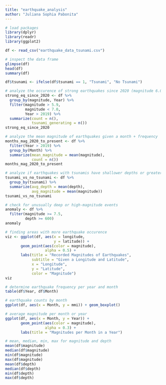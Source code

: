 ```yaml
---
title: "earthquake_analysis"
author: "Juliana Sophia Pabonita"
---
```


```r

# load packages
library(dplyr)
library(readr)
library(ggplot2)
```

```r
df <- read_csv("earthquake_data_tsunami.csv")
```


```r
# inspect the data frame
glimpse(df)
head(df) 
summary(df)
```

```r

df$tsunami <- ifelse(df$tsunami == 1, "Tsunami", "No Tsunami")

# analyze the occurence of strong earthquakes since 2020 (magnitude 6.0-6.9)
strong_eq_since_2020 <- df %>%
  group_by(magnitude, Year) %>%
  filter(magnitude > 5.9, 
         magnitude < 7.0, 
         Year > 2019) %>%
  summarize(count = n(), 
            tsunami_generating = n())
strong_eq_since_2020

# analyze the mean magnitude of earthquakes given a month + frequency
months_mag_2020_to_present <- df %>%
  filter(Year > 2019) %>%
  group_by(Month) %>%
  summarize(mean_magnitude = mean(magnitude),
            count = n())
months_mag_2020_to_present
```

```r
# analyze if earthquakes with tsunamis have shallower depths or greater magnitudes
tsunami_vs_no_tsunami <- df %>%
  group_by(tsunami) %>%
  summarize(avg_depth = mean(depth),
            avg_magnitude = mean(magnitude))
tsunami_vs_no_tsunami
```

```r
# check for unusually deep or high-magnitude events
anomaly <- df %>%
  filter(magnitude >= 7.5,
         depth >= 600)
anomaly
```

```r
# finding areas with more earthquake occurence
viz <- ggplot(df, aes(x = longitude, 
                      y = latitude)) +
       geom_point(aes(color = magnitude), 
                  alpha = 0.5) +
       labs(title = "Recorded Magnitudes of Earthquakes",
            subtitle = "Given a Longitude and Latitude",
            x = "Longitude",
            y = "Latitude",
            color = "Magnitude")
viz
```

```r
# determine earthquake frequency per year and month
table(df$Year, df$Month)

# earthquake counts by month
ggplot(df, aes(x = Month, y = mmi)) + geom_boxplot()

# average magnitude per month or year
ggplot(df, aes(x = Month, y = Year)) + 
       geom_point(aes(color = magnitude), 
                  alpha = 0.3) +
       labs(title = "Magnitudes per Month in a Year")

# mean, median, min, max for magnitude and depth
mean(df$magnitude)
median(df$magnitude)
min(df$magnitude)
max(df$magnitude)
mean(df$depth)
median(df$depth)
min(df$depth)
max(df$depth)
```